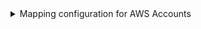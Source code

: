 <details>

<summary>Mapping configuration for AWS Accounts</summary>

```yaml showLineNumbers
resources:
  - kind: AWS::Organizations::Account
    selector:
      query: 'true'
    port:
      entity:
        mappings:
          identifier: .Id
          title: .Name
          blueprint: '"awsAccount"'
          properties:
            arn: .Arn
            email: .Email
            status: .Status
            joined_method: .JoinedMethod
            joined_timestamp: .JoinedTimestamp
```

</details>
